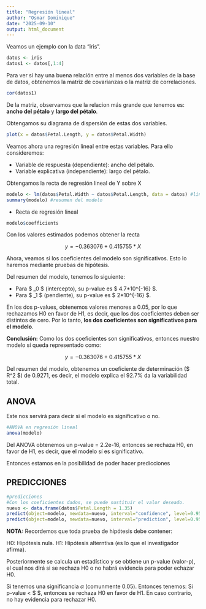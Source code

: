 ```yaml
---
title: "Regresión lineal"
author: "Osmar Dominique"
date: "2025-09-10"
output: html_document
---
```


Veamos un ejemplo con la data "iris".

```r
datos <- iris
datos1 <- datos[,1:4]
```

Para ver si hay una buena relación entre al menos dos variables de la base de datos, obtenemos la matriz de covarianzas o la matriz de correlaciones.

```r
cor(datos1)
```

De la matriz, observamos que la relacion más grande que tenemos es: **ancho del pétalo** y **largo del pétalo**.

Obtengamos su diagrama de dispersión de estas dos variables.

```r
plot(x = datos$Petal.Length, y = datos$Petal.Width)
```

Veamos ahora una regresión lineal entre estas variables. Para ello consideremos:

* Variable de respuesta (dependiente): ancho del pétalo.
* Variable explicativa (independiente): largo del pétalo.

Obtengamos la recta de regresión lineal de Y sobre X

```r
modelo <- lm(datos$Petal.Width ~ datos$Petal.Length, data = datos) #lineal simple
summary(modelo) #resumen del modelo 
```

* Recta de regresión lineal

```r
modelo$coefficients
```

Con los valores estimados podemos obtener la recta

$$ y = -0.363076 + 0.415755*X $$

Ahora, veamos si los coeficientes del modelo son significativos. Esto lo haremos mediante pruebas de hipótesis.

Del resumen del modelo, tenemos lo siguiente:

* Para $ \beta_0 $ (intercepto), su p-value es $ 4.7*10^{-16} $.
* Para $ \beta_1 $ (pendiente), su p-value es $ 2*10^{-16} $.

En los dos p-values, obtenemos valores menores a 0.05, por lo que rechazamos H0 en favor de H1, es decir, que los dos coeficientes deben ser distintos de cero. Por lo tanto, **los dos coeficientes son significativos para el modelo**.

**Conclusión:** Como los dos coeficientes son significativos, entonces nuestro modelo sí queda representado como:

$$ y = -0.363076 + 0.415755*X $$

Del resumen del modelo, obtenemos un coeficiente de determinación ($ R^2 $) de 0.9271, es decir, el modelo explica el 92.7% da la variabilidad total.

## ANOVA

Este nos servirá para decir si el modelo es significativo o no.

```r
#ANOVA en regresión lineal
anova(modelo)
```

Del ANOVA obtenemos un p-value = 2.2e-16, entonces se rechaza H0, en favor de H1, es decir, que el modelo sí es significativo.

Entonces estamos en la posibilidad de poder hacer predicciones

## PREDICCIONES

```r
#predicciones 
#Con los coeficientes dados, se puede sustituir el valor deseado.
nuevo <- data.frame(datos$Petal.Length = 1.35)
predict(object=modelo, newdata=nuevo, interval="confidence", level=0.95)
predict(object=modelo, newdata=nuevo, interval="prediction", level=0.95)
```



**NOTA:** Recordemos que toda prueba de hipótesis debe contener:

H0: Hipótesis nula.
H1: Hipótesis alterntiva (es lo que el investigador afirma). 

Posteriormente se calcula un estadístico y se obtiene un p-value (valor-p), el cual nos dirá si se rechaza H0 o no habrá evidencia para poder echazar H0.

Si tenemos una significancia $\alpha$ (comunmente 0.05). Entonces tenemos:
Si p-value < $ \alpha $, entonces se rechaza H0 en favor de H1. En caso contrario, no hay evidencia para rechazar H0.















